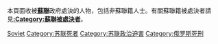 本頁面收被'''[[蘇聯|蘇聯]]'''政府處決的人物，包括非蘇聯籍人士。有關蘇聯籍被處決者請見'''[[:Category:蘇聯被處決者|:Category:蘇聯被處決者]]'''。

[[Category:被各國處決者|Soviet]]
[[Category:苏联死者|Category:苏联死者]]
[[Category:苏联政治迫害|Category:苏联政治迫害]]
[[Category:俄罗斯死刑|Category:俄罗斯死刑]]